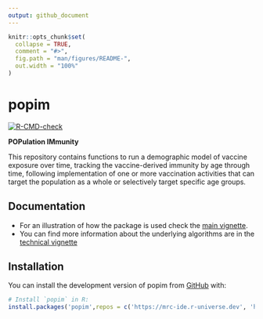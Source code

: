 ```yaml
---
output: github_document
---
```


<!-- README.md is generated from README.Rmd. Please edit that file -->

```r
knitr::opts_chunk$set(
  collapse = TRUE,
  comment = "#>",
  fig.path = "man/figures/README-",
  out.width = "100%"
)
```

# popim

<!-- badges: start -->
[![R-CMD-check](https://github.com/mrc-ide/popim/actions/workflows/R-CMD-check.yaml/badge.svg)](https://github.com/mrc-ide/popim/actions/workflows/R-CMD-check.yaml)
<!-- badges: end -->

**POPulation IMmunity**

This repository contains functions to run a demographic model of
vaccine exposure over time, tracking the vaccine-derived immunity by
age through time, following implementation of one or more vaccination
activities that can target the population as a whole or selectively
target specific age groups.

## Documentation

* For an illustration of how the package is used check the [main vignette](https://mrc-ide.github.io/popim/articles/popim.html).
* You can find more information about the underlying algorithms are in the [technical vignette](https://mrc-ide.github.io/popim/articles/technical_doc.html)

## Installation

You can install the development version of popim from
[GitHub](https://github.com/) with:

``` r
# Install `popim` in R:
install.packages('popim',repos = c('https://mrc-ide.r-universe.dev', 'https://cloud.r-project.org'))
```

<!-- You'll still need to render `README.Rmd` regularly, to keep -->
<!-- `README.md` up-to-date. `devtools::build_readme()` is handy for -->
<!-- this. You could also use GitHub Actions to re-render `README.Rmd` -->
<!-- every time you push. An example workflow can be found here: -->
<!-- <https://github.com/r-lib/actions/tree/v1/examples>. -->

<!-- You can also embed plots, for example: -->

<!-- ```{r pressure, echo = FALSE} -->
<!-- plot(pressure) -->
<!-- ``` -->

<!-- In that case, don't forget to commit and push the resulting figure -->
<!-- files, so they display on GitHub and CRAN. -->
